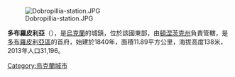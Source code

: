 {{Unreferenced|time=2015-09-16T02:18:49+00:00}}
[[Image:Dobropillia-station.JPG|right]]

{{Coord|48|28|8|N|37|4|58|E|display=title}}

'''多布羅皮利亞'''（{{lang-uk|Добропілля}}），是[[烏克蘭|烏克蘭]]的城鎮，位於該國東部，由[[頓涅茨克州|頓涅茨克州]]負責管轄，是[[多布羅皮利亞區|多布羅皮利亞區]]的首府，始建於1840年，面積11.89平方公里，海拔高度138米，2013年人口31,196。

{{Ukraine-geo-stub}}
[[Category:烏克蘭城市|Category:烏克蘭城市]]